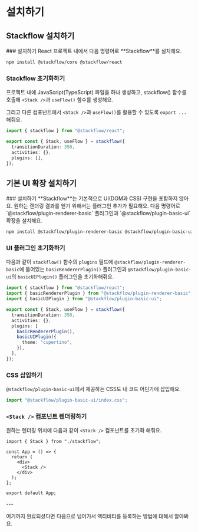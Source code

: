 
# 설치하기

## Stackflow 설치하기
<Steps>
### 설치하기
React 프로젝트 내에서 다음 명령어로 **Stackflow**를 설치해요.

```sh npm2yarn copy
npm install @stackflow/core @stackflow/react
```

### Stackflow 초기화하기
프로젝트 내에 JavaScript(TypeScript) 파일을 하나 생성하고, stackflow() 함수를 호출해 `<Stack />`과 `useFlow()` 함수를 생성해요.

그리고 다른 컴포넌트에서 `<Stack />`과 `useFlow()`를 활용할 수 있도록 `export ...` 해줘요.

```ts showLineNumbers filename="stackflow.ts" copy
import { stackflow } from "@stackflow/react";

export const { Stack, useFlow } = stackflow({
  transitionDuration: 350,
  activities: {},
  plugins: [],
});
```
</Steps>

## 기본 UI 확장 설치하기

<Steps>
### 설치하기
**Stackflow**는 기본적으로 UI(DOM과 CSS) 구현을 포함하지 않아요. 원하는 렌더링 결과를 얻기 위해서는 플러그인 추가가 필요해요. 다음 명령어로 `@stackflow/plugin-renderer-basic` 플러그인과 `@stackflow/plugin-basic-ui` 확장을 설치해요.

```sh npm2yarn copy
npm install @stackflow/plugin-renderer-basic @stackflow/plugin-basic-ui
```

### UI 플러그인 초기화하기

다음과 같이 `stackflow()` 함수의 `plugins` 필드에 `@stackflow/plugin-renderer-basic`에 들어있는 `basicRendererPlugin()` 플러그인과 `@stackflow/plugin-basic-ui`의 `basicUIPlugin()` 플러그인을 초기화해줘요.

```ts showLineNumbers filename="stackflow.ts" copy {8-13}
import { stackflow } from "@stackflow/react";
import { basicRendererPlugin } from "@stackflow/plugin-renderer-basic";
import { basicUIPlugin } from "@stackflow/plugin-basic-ui";

export const { Stack, useFlow } = stackflow({
  transitionDuration: 350,
  activities: {},
  plugins: [
    basicRendererPlugin(),
    basicUIPlugin({
      theme: "cupertino",
    }),
  ],
});
```

### CSS 삽입하기

`@stackflow/plugin-basic-ui`에서 제공하는 CSS도 내 코드 어딘가에 삽입해요.

```ts copy
import "@stackflow/plugin-basic-ui/index.css";
```

### `<Stack />` 컴포넌트 렌더링하기
원하는 렌더링 위치에 다음과 같이 `<Stack />` 컴포넌트를 초기화 해줘요.

```tsx showLineNumbers filename="App.tsx" copy
import { Stack } from "./stackflow";

const App = () => {
  return (
    <div>
      <Stack />
    </div>
  );
};

export default App;
```
</Steps>
---

여기까지 완료되셨다면 다음으로 넘어가서 액티비티를 등록하는 방법에 대해서 알아봐요.
